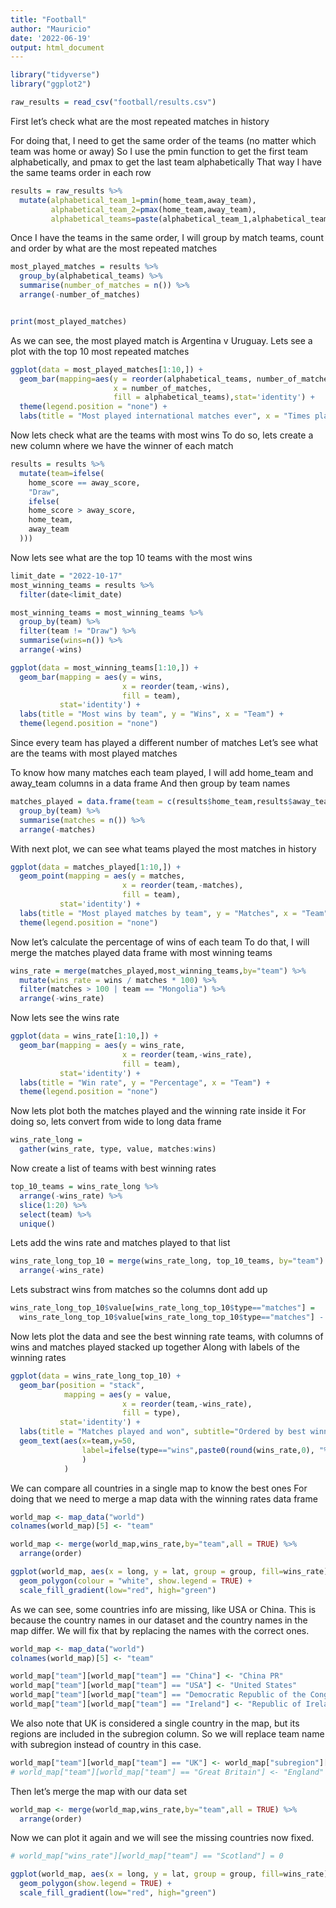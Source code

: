 ```yaml
---
title: "Football"
author: "Mauricio"
date: '2022-06-19'
output: html_document
---
```

```r

library("tidyverse")
library("ggplot2")

raw_results = read_csv("football/results.csv")

```

First let's check what are the most repeated matches in history

For doing that, I need to get the same order of the teams (no matter which team was home or away)
So I use the pmin function to get the first team alphabetically, and pmax to get the last team alphabetically
That way I have the same teams order in each row


```r
results = raw_results %>%
  mutate(alphabetical_team_1=pmin(home_team,away_team),
         alphabetical_team_2=pmax(home_team,away_team),
         alphabetical_teams=paste(alphabetical_team_1,alphabetical_team_2))
```

Once I have the teams in the same order, I will group by match teams, count and order by what are the most repeated matches
```r
most_played_matches = results %>%
  group_by(alphabetical_teams) %>%
  summarise(number_of_matches = n()) %>%
  arrange(-number_of_matches)


print(most_played_matches)
```



As we can see, the most played match is Argentina v Uruguay. 
Lets see a plot with the top 10 most repeated matches
```r
ggplot(data = most_played_matches[1:10,]) + 
  geom_bar(mapping=aes(y = reorder(alphabetical_teams, number_of_matches), 
                       x = number_of_matches,
                       fill = alphabetical_teams),stat='identity') + 
  theme(legend.position = "none") +
  labs(title = "Most played international matches ever", x = "Times played", y = "Teams")


```



Now lets check what are the teams with most wins
To do so, lets create a new column where we have the winner of each match
```r

results = results %>%
  mutate(team=ifelse(
    home_score == away_score,
    "Draw",
    ifelse(
    home_score > away_score,
    home_team,
    away_team
  )))
```


Now lets see what are the top 10 teams with the most wins
```r
limit_date = "2022-10-17"
most_winning_teams = results %>%
  filter(date<limit_date)

most_winning_teams = most_winning_teams %>%
  group_by(team) %>%
  filter(team != "Draw") %>%
  summarise(wins=n()) %>%
  arrange(-wins)

ggplot(data = most_winning_teams[1:10,]) + 
  geom_bar(mapping = aes(y = wins, 
                         x = reorder(team,-wins),
                         fill = team),
           stat='identity') +
  labs(title = "Most wins by team", y = "Wins", x = "Team") +
  theme(legend.position = "none")

```



Since every team has played a different number of matches
Let's see what are the teams with most played matches

To know how many matches each team played, 
I will add home_team and away_team columns in a data frame
And then group by team names
```r
matches_played = data.frame(team = c(results$home_team,results$away_team)) %>%
  group_by(team) %>%
  summarise(matches = n()) %>%
  arrange(-matches)
```



With next plot, we can see what teams played the most matches in history
```r
ggplot(data = matches_played[1:10,]) + 
  geom_point(mapping = aes(y = matches, 
                         x = reorder(team,-matches),
                         fill = team),
           stat='identity') +
  labs(title = "Most played matches by team", y = "Matches", x = "Team") +
  theme(legend.position = "none")

```


Now let's calculate the percentage of wins of each team
To do that, I will merge the matches played data frame with most winning teams
```r
wins_rate = merge(matches_played,most_winning_teams,by="team") %>%
  mutate(wins_rate = wins / matches * 100) %>%
  filter(matches > 100 | team == "Mongolia") %>%
  arrange(-wins_rate)

```


Now lets see the wins rate
```r
ggplot(data = wins_rate[1:10,]) + 
  geom_bar(mapping = aes(y = wins_rate, 
                         x = reorder(team,-wins_rate),
                         fill = team),
           stat='identity') +
  labs(title = "Win rate", y = "Percentage", x = "Team") +
  theme(legend.position = "none")
```



Now lets plot both the matches played and the winning rate inside it
For doing so, lets convert from wide to long data frame
```r

wins_rate_long = 
  gather(wins_rate, type, value, matches:wins)
```


Now create a list of teams with best winning rates

```r
top_10_teams = wins_rate_long %>%
  arrange(-wins_rate) %>%
  slice(1:20) %>%
  select(team) %>%
  unique()
```
  
Lets add the wins rate and matches played to that list

```r
wins_rate_long_top_10 = merge(wins_rate_long, top_10_teams, by="team") %>%
  arrange(-wins_rate)
```

Lets substract wins from matches so the columns dont add up

  
```r
wins_rate_long_top_10$value[wins_rate_long_top_10$type=="matches"] = 
  wins_rate_long_top_10$value[wins_rate_long_top_10$type=="matches"] - wins_rate_long_top_10$value[wins_rate_long_top_10$type=="wins"]
```
  

Now lets plot the data and see the best winning rate teams, with columns of wins and matches played stacked up together
Along with labels of the winning rates
 
```r
ggplot(data = wins_rate_long_top_10) + 
  geom_bar(position = "stack",
            mapping = aes(y = value, 
                         x = reorder(team,-wins_rate),
                         fill = type),
           stat='identity') +
  labs(title = "Matches played and won", subtitle="Ordered by best winning percentage", y = "Matches played and won", x = "Team") +
  geom_text(aes(x=team,y=50,
                label=ifelse(type=="wins",paste0(round(wins_rate,0), "%"),"")
                )
            )


```
 
 
 
We can compare all countries in a single map to know the best ones
For doing that we need to merge a map data with the winning rates data frame

```r

world_map <- map_data("world") 
colnames(world_map)[5] <- "team"  

world_map <- merge(world_map,wins_rate,by="team",all = TRUE) %>%
  arrange(order)

ggplot(world_map, aes(x = long, y = lat, group = group, fill=wins_rate)) +
  geom_polygon(colour = "white", show.legend = TRUE) +
  scale_fill_gradient(low="red", high="green")


```

As we can see, some countries info are missing, like USA or China.
This is because the country names in our dataset and the country names in the map differ.
We will fix that by replacing the names with the correct ones.

```r
world_map <- map_data("world") 
colnames(world_map)[5] <- "team"  

world_map["team"][world_map["team"] == "China"] <- "China PR"
world_map["team"][world_map["team"] == "USA"] <- "United States"
world_map["team"][world_map["team"] == "Democratic Republic of the Congo"] <- "DR Congo"
world_map["team"][world_map["team"] == "Ireland"] <- "Republic of Ireland"

```

We also note that UK is considered a single country in the map, but its regions are included in the subregion column. So we will replace team name with subregion instead of country in this case.

```r

world_map["team"][world_map["team"] == "UK"] <- world_map["subregion"][world_map["team"] == "UK"]
# world_map["team"][world_map["team"] == "Great Britain"] <- "England"

```

Then let's merge the map with our data set

```r
world_map <- merge(world_map,wins_rate,by="team",all = TRUE) %>%
  arrange(order)

```

Now we can plot it again and we will see the missing countries now fixed.

```r

# world_map["wins_rate"][world_map["team"] == "Scotland"] = 0

ggplot(world_map, aes(x = long, y = lat, group = group, fill=wins_rate)) +
  geom_polygon(show.legend = TRUE) +
  scale_fill_gradient(low="red", high="green")
```


